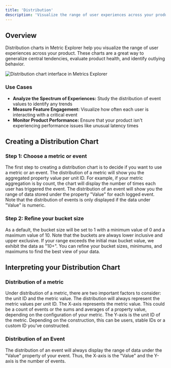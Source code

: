 ```yaml
---
title: 'Distribution'
description: 'Visualize the range of user experiences across your product'
---
```


## Overview

Distribution charts in Metric Explorer help you visualize the range of user experiences across your product. These charts are a great way to generalize central tendencies, evaluate product health, and identify outlying behavior.
<Frame>
  <img src="https://github.com/user-attachments/assets/b3b1507a-4a30-4a74-bc5c-8b3d08a1e64f" alt="Distribution chart interface in Metrics Explorer" />
</Frame>

### Use Cases

- **Analyze the Spectrum of Experiences:** Study the distribution of event values to identify any trends
- **Measure Feature Engagement:** Visualize how often each user is interacting with a critical event
- **Monitor Product Performance:** Ensure that your product isn't experiencing performance issues like unusual latency times

## Creating a Distribution Chart

### Step 1: Choose a metric or event

The first step to creating a distribution chart is to decide if you want to use a metric or an event. The distribution of a metric will show you the aggregated property value per unit ID. For example, if your metric aggregation is by count, the chart will display the number of times each user has triggered the event. The distribution of an event will show you the range of data stored under the property "Value" for each logged event. Note that the distribution of events is only displayed if the data under "Value" is numeric.

### Step 2: Refine your bucket size

As a default, the bucket size will be set to 1 with a minimum value of 0 and a maximum value of 10. Note that the buckets are always lower inclusive and upper exclusive. If your range exceeds the initial max bucket value, we exhibit the data as "10+". You can refine your bucket sizes, minimums, and maximums to find the best view of your data.

## Interpreting your Distribution Chart

### Distribution of a metric

Under distribution of a metric, there are two important factors to consider: the unit ID and the metric value. The distribution will always represent the metric values per unit ID. The X-axis represents the metric value. This could be a count of events or the sums and averages of a property value, depending on the configuration of your metric. The Y-axis is the unit ID of the metric. Depending on the construction, this can be users, stable IDs or a custom ID you've constructed.

### Distribution of an Event

The distribution of an event will always display the range of data under the "Value" property of your event. Thus, the X-axis is the "Value" and the Y-axis is the number of events.